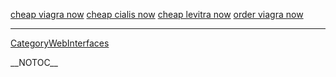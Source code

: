 <a href=" http://www.mis.cmich.edu/mba609_s2k/_disc5/000001b4.htm ">cheap viagra now</a>
<a href=" http://www.mis.cmich.edu/mba609_s2k/_disc5/000001b5.htm ">cheap cialis now</a>
<a href=" http://www.mis.cmich.edu/mba609_s2k/_disc5/000001b6.htm ">cheap levitra now</a> <a href=" http://www.mis.cmich.edu/mba609_s2k/_disc5/000001b7.htm ">order viagra now</a>
----
[[CategoryWebInterfaces]]

__NOTOC__